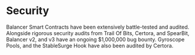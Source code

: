 # Security 
Balancer Smart Contracts have been extensively battle-tested and audited. Alongside rigorous security audits from Trail Of Bits, Certora, and SpearBit, Balancer v2, and v3 have an ongoing $1,000,000 bug bounty. Gyroscope Pools, and the StableSurge Hook have also been audited by Certora. 


